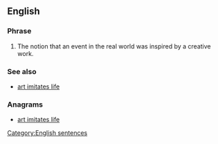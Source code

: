 ==English==
{{wikipedia|life imitating art}}
===Phrase===
{{infl|en|phrase|head=[[life]] [[imitates]] [[art]]}}

# The notion that an event in the real world was inspired by a creative work.

===See also===
* [[art imitates life]]

===Anagrams===
* [[art imitates life#English|art imitates life]]

[[Category:English sentences]]